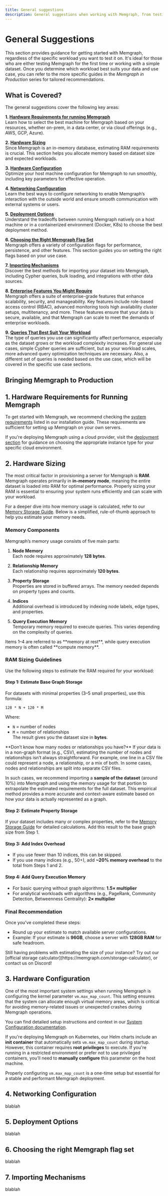 ---
title: General suggestions
description: General suggestions when working with Memgraph, from testing to production. 
---


# General Suggestions

This section provides guidance for getting started with Memgraph, regardless of the specific workload you want to test it on. It's ideal for those who are either testing Memgraph for the first time or working with a simple dataset. Once you determine which workload best suits your data and use case, you can refer to the more specific guides in the *Memgraph in Production* series for tailored recommendations.

## What is Covered?

The general suggestions cover the following key areas:

**1. [Hardware Requirements for running Memgraph](#1-hardware-requirements-for-running-memgraph)** <br />
Learn how to select the best machine for Memgraph based on your resources, whether on-prem, in a data center, or via cloud offerings (e.g., AWS, GCP, Azure).

**2. [Hardware Sizing](#2-hardware-sizing)** <br />
Since Memgraph is an in-memory database, estimating RAM requirements is crucial. This section helps you allocate memory based on dataset size and expected workloads.

**3. [Hardware Configuration](#3-hardware-configuration)** <br />
Optimize your host machine configuration for Memgraph to run smoothly, including key parameters for effective operation.

**4. [Networking Configuration](#4-networking-options)** <br />
Learn the best ways to configure networking to enable Memgraph’s interaction with the outside world and ensure smooth communication with external systems or users.

**5. [Deployment Options](#5-deployment-options)** <br />
Understand the tradeoffs between running Memgraph natively on a host machine or in a containerized environment (Docker, K8s) to choose the best deployment method.

**6. [Choosing the Right Memgraph Flag Set](#6-choosing-the-right-memgraph-flag-set)** <br />
Memgraph offers a variety of configuration flags for performance, persistence, and other features. This section guides you on setting the right flags based on your use case.

**7. [Importing Mechanisms](#7-importing-mechanisms)** <br /> 
Discover the best methods for importing your dataset into Memgraph, including Cypher queries, bulk loading, and integrations with other data sources.

**8. [Enterprise Features You Might Require](#8-enterprise-features-you-might-require)**  <br />
Memgraph offers a suite of enterprise-grade features that enhance scalability, security, and manageability.
Key features include role-based access control (RBAC), advanced monitoring tools high availability cluster setups, 
multitenancy, and more. These features ensure that your data is secure, available, and that Memgraph can scale to meet
the demands of enterprise workloads.

**9. [Queries That Best Suit Your Workload](#9-queries-that-best-suit-your-workload)**  <br />
The type of queries you use can significantly affect performance, especially as the dataset grows or the workload 
complexity increases. For general use cases, simple Cypher queries are sufficient, but as your workload 
scales, more advanced query optimization techniques are necessary. Also, a different set of queries is needed based on the use case,
which will be covered in the specific use case sections.

## Bringing Memgraph to Production

## 1. Hardware Requirements for Running Memgraph

To get started with Memgraph, we recommend checking the [system requirements](/getting-started/install-memgraph#system-requirements) listed
in our installation guide. These requirements are sufficient for setting up Memgraph on your own servers.

If you're deploying Memgraph using a cloud provider, visit the [deployment section](/deployment) for guidance on choosing the appropriate
instance type for your specific cloud environment.

## 2. Hardware Sizing

The most critical factor in provisioning a server for Memgraph is **RAM**. Memgraph operates primarily in **in-memory mode**, meaning
the entire dataset is loaded into RAM for optimal performance. Properly sizing your RAM is essential to ensuring your system runs efficiently
and can scale with your workload.

For a deeper dive into how memory usage is calculated, refer to our [Memory Storage Guide](/fundamentals/storage-memory-usage). Below is a
simplified, rule-of-thumb approach to help you estimate your memory needs.

### Memory Components

Memgraph’s memory usage consists of five main parts:

1. **Node Memory**  
   Each node requires approximately **128 bytes**.

2. **Relationship Memory**  
   Each relationship requires approximately **120 bytes**.

3. **Property Storage**  
   Properties are stored in buffered arrays. The memory needed depends on property types and counts.

4. **Indices**  
   Additional overhead is introduced by indexing node labels, edge types, and properties.

5. **Query Execution Memory**  
   Temporary memory required to execute queries. This varies depending on the complexity of queries.

<Callout type="info">
Items 1–4 are referred to as **memory at rest**, while query execution memory is often called **compute memory**.
</Callout>

### RAM Sizing Guidelines

Use the following steps to estimate the RAM required for your workload:

#### Step 1: Estimate Base Graph Storage
For datasets with minimal properties (3–5 small properties), use this formula:
```
128 * N + 120 * M
```
Where:
- `N` = number of nodes
- `M` = number of relationships  
The result gives you the dataset size in **bytes**.

<Callout type="info">
**Don’t know how many nodes or relationships you have?**  
If your data is in a non-graph format (e.g., CSV), estimating the number of nodes and relationships isn’t always straightforward.
For example, one line in a CSV file could represent a node, a relationship, or a mix of both. In some cases, nodes and relationships are
split into separate CSV files.

In such cases, we recommend importing a **sample of the dataset** (around 10%) into Memgraph and using the memory usage for that portion
to extrapolate the estimated requirements for the full dataset. This empirical method provides a more accurate and context-aware estimate
based on how your data is actually represented as a graph.
</Callout>

#### Step 2: Estimate Property Storage
If your dataset includes many or complex properties, refer to the [Memory Storage Guide](/fundamentals/storage-memory-usage) for detailed
calculations. Add this result to the base graph size from Step 1.

#### Step 3: Add Index Overhead
- If you use fewer than 10 indices, this can be skipped.
- If you use many indices (e.g., 50+), add **~20% memory overhead** to the total from Steps 1 and 2.

#### Step 4: Add Query Execution Memory
- For basic querying without graph algorithms: **1.5× multiplier**
- For analytical workloads with algorithms (e.g., PageRank, Community Detection, Betweenness Centrality): **2× multiplier**

### Final Recommendation

Once you've completed these steps:

- Round up your estimate to match available server configurations.
- Example: If your estimate is **96GB**, choose a server with **128GB RAM** for safe headroom.

<Callout type="info">
Still having problems with estimating the size of your instance? Try out our [official storage calculator](https://memgraph.com/storage-calculator), 
or contact us on Discord!
</Callout>

## 3. Hardware Configuration

One of the most important system settings when running Memgraph is configuring the kernel parameter `vm.max_map_count`.
This setting ensures that the system can allocate enough virtual memory areas, which is critical for avoiding memory-related
issues or unexpected crashes during Memgraph operations.

You can find detailed setup instructions and context in our 
[System Configuration documentation](https://memgraph.com/docs/database-management/system-configuration#recommended-values-for-the-vmmax_map_count-parameter).

If you're deploying Memgraph on Kubernetes, our Helm charts include an **init container** that automatically sets `vm.max_map_count`
during startup. However, this container requires **root privileges** to execute. If you're running in a restricted environment
or prefer not to use privileged containers, you’ll need to **manually configure** this parameter on the host machine.

Properly configuring `vm.max_map_count` is a one-time setup but essential for a stable and performant Memgraph deployment.

## 4. Networking Configuration
blablah

## 5. Deployment Options
blablah

## 6. Choosing the right Memgraph flag set
blablah

## 7. Importing Mechanisms
blablah

